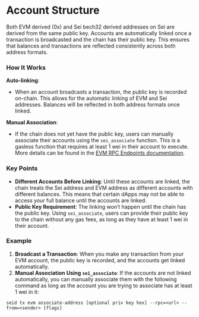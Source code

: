 # Account Structure

Both EVM derived (0x) and Sei bech32 derived addresses on Sei are derived from the same public key. Accounts are automatically linked once a transaction is broadcasted and the chain has their public key. This ensures that balances and transactions are reflected consistently across both address formats.

### How It Works

**Auto-linking**:

- When an account broadcasts a transaction, the public key is recorded on-chain. This allows for the automatic linking of EVM and Sei addresses. Balances will be reflected in both address formats once linked.

**Manual Association**:

- If the chain does not yet have the public key, users can manually associate their accounts using the `sei_associate` function. This is a gasless function that requires at least 1 wei in their account to execute. More details can be found in the [EVM RPC Endpoints documentation](../endpoints/evm.mdx#sei_associate).

### Key Points

- **Different Accounts Before Linking**: Until these accounts are linked, the chain treats the Sei address and EVM address as different accounts with different balances. This means that certain dApps may not be able to access your full balance until the accounts are linked.
- **Public Key Requirement**: The linking won’t happen until the chain has the public key. Using `sei_associate`, users can provide their public key to the chain without any gas fees, as long as they have at least 1 wei in their account.

### Example

1. **Broadcast a Transaction**: When you make any transaction from your EVM account, the public key is recorded, and the accounts get linked automatically.
2. **Manual Association Using `sei_associate`**: If the accounts are not linked automatically, you can manually associate them with the following command as long as the account you are trying to associate has at least 1 wei in it:

```
seid tx evm associate-address [optional priv key hex] --rpc=<url> --from=<sender> [flags]
```
